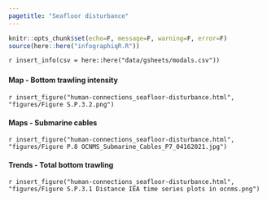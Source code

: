 ```yaml
---
pagetitle: "Seafloor disturbance"
---
```


```r
knitr::opts_chunk$set(echo=F, message=F, warning=F, error=F)
source(here::here("infographiqR.R"))
```

`r insert_info(csv = here::here("data/gsheets/modals.csv"))`


### {.tabset}

#### Map - Bottom trawling intensity

`r insert_figure("human-connections_seafloor-disturbance.html", "figures/Figure S.P.3.2.png")`

#### Maps - Submarine cables

`r insert_figure("human-connections_seafloor-disturbance.html", "figures/Figure P.8 OCNMS_Submarine_Cables_P7_04162021.jpg")`

#### Trends - Total bottom trawling

`r insert_figure("human-connections_seafloor-disturbance.html", "figures/Figure S.P.3.1 Distance IEA time series plots in ocnms.png")`
